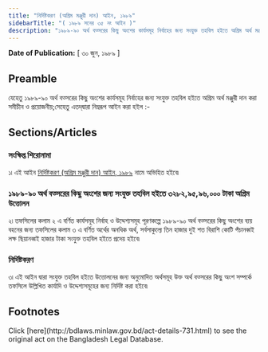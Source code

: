 ```yaml
---
title: "নির্দিষ্টকরণ (অগ্রিম মঞ্জুরী দান) আইন, ১৯৮৯"
sidebarTitle: "( ১৯৮৯ সনের ৩৫ নং আইন )"
description: "১৯৮৯-৯০ অর্থ বত্সরের কিছু অংশের কার্যসমূহ নির্বাহের জন্য সংযুক্ত তহবিল হইতে অগ্রিম অর্থ মঞ্জুরী দানের জন্য প্রণীত আইন৷"
---
```


**Date of Publication:** [ ৩০ জুন, ১৯৮৯ ]

## Preamble

যেহেতু ১৯৮৯-৯০ অর্থ বত্সরের কিছু অংশের কার্যসমূহ নির্বাহের জন্য সংযুক্ত তহবিল হইতে অগ্রিম অর্থ মঞ্জুরী দান করা সমীচীন ও প্রয়োজনীয়;সেহেতু এতদ্‌দ্বারা নিম্নরূপ আইন করা হইল :-

## Sections/Articles

### সংক্ষিপ্ত শিরোনামা

১৷ এই আইন [নির্দিষ্টকরণ (অগ্রিম মঞ্জুরী দান) আইন, ১৯৮৯](/laws/volume-27/act-731 "নির্দিষ্টকরণ (অগ্রিম মঞ্জুরী দান) আইন, ১৯৮৯") নামে অভিহিত হইবে৷

### ১৯৮৯-৯০ অর্থ বত্সরের কিছু অংশের জন্য সংযুক্ত তহবিল হইতে ৩২৮২,৯৫,৯৬,০০০ টাকা অগ্রিম উত্তোলন

২৷ তফসিলের কলাম ২ এ বর্ণিত কার্যসমূহ নির্বাহ ও উদ্দেশ্যসমূহ পূরণকল্পে ১৯৮৯-৯০ অর্থ বত্সরের কিছু অংশের ব্যয় বহনের জন্য তফসিলের কলাম ৩ এ বর্ণিত অর্থের অনধিক অর্থ, সর্বসাকুল্যে তিন হাজার দুই শত বিরাশি কোটি পঁচানব্বই লক্ষ ছিয়ানব্বই হাজার টাকা সংযুক্ত তহবিল হইতে প্রদেয় হইবে৷

### নির্দিষ্টকরণ

৩৷ এই আইন দ্বারা সংযুক্ত তহবিল হইতে উত্তোলনের জন্য অনুমোদিত অর্থসমূহ উক্ত অর্থ বত্সরের কিছু অংশ সম্পর্কে তফসিলে উল্লিখিত কার্যাদি ও উদ্দেশ্যসমূহের জন্য নির্দিষ্ট করা হইবে৷

## Footnotes

<Note>
  Click [here](http://bdlaws.minlaw.gov.bd/act-details-731.html) to see the original act on the Bangladesh Legal Database.
</Note>
